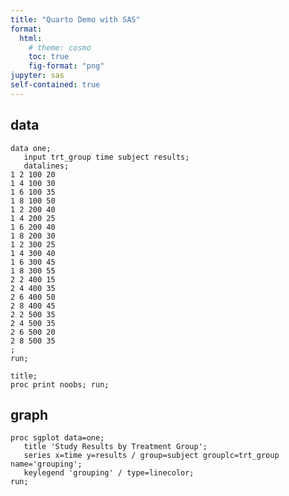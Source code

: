 ```yaml
---
title: "Quarto Demo with SAS"
format:
  html:
    # theme: cosmo
    toc: true
    fig-format: "png"
jupyter: sas
self-contained: true
---
```


<!--
reset the style from SAS html output
-->
```{=html}
<style>

a:visited {
    color: #545555 !important;
}

nav.navbar.navbar-expand-lg {
    font-size: 17px !important;
    line-height: 25.5px !important;
}

#quarto-content {
  background-color: #fff !important;
}
</style>
```

::: panel-tabset
## data

```sas
data one;
   input trt_group time subject results;
   datalines;
1 2 100 20
1 4 100 30
1 6 100 35
1 8 100 50
1 2 200 40
1 4 200 25
1 6 200 40
1 8 200 30
1 2 300 25
1 4 300 40
1 6 300 45
1 8 300 55
2 2 400 15
2 4 400 35
2 6 400 50
2 8 400 45
2 2 500 35
2 4 500 35
2 6 500 20
2 8 500 35
;
run;

title;
proc print noobs; run;
```

## graph
```sas
proc sgplot data=one;
   title 'Study Results by Treatment Group';
   series x=time y=results / group=subject grouplc=trt_group name='grouping';
   keylegend 'grouping' / type=linecolor;
run;
```
:::


